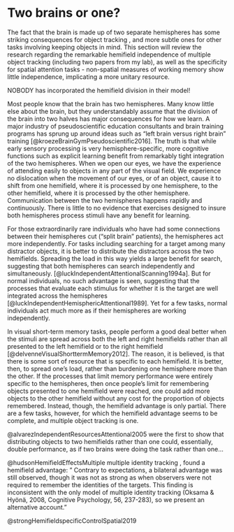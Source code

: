 # Two brains or one? {#twoBrains}

 The fact that the brain is made up of two separate hemispheres has some striking consequences for object tracking , and more subtle ones for other tasks involving keeping objects in mind. This section will review the research regarding the remarkable hemifield independence of multiple object tracking (including two papers from my lab), as well as the specificity for spatial attention tasks - non-spatial measures of working memory show little independence, implicating a more unitary resource.

NOBODY has incorporated the hemifield division in their model!

Most people know that the brain has two hemispheres. Many know little else about the brain, but they understandably assume that the division of the brain into two halves has major consequences for how we learn. A major industry of pseudoscientific education consultants and brain training programs has sprung up around ideas such as "left brain versus right brain" training [@kroezeBrainGymPseudoscientific2016]. The truth is that while early sensory processing is very hemisphere-specific, more cognitive functions such as explicit learning benefit from remarkably tight integration of the two hemispheres. When we open our eyes, we have the experience of attending easily to objects in any part of the visual field. We experience no dislocation when the movement of our eyes, or of an object, cause it to shift from one hemifield, where it is processed by one hemisphere, to the other hemifield, where it is processed by the other hemisphere. Communication between the two hemispheres happens rapidly and continuously. There is little to no evidence that exercises designed to insure both hemispheres process stimuli have any benefit for learning. 

For those extraordinarily rare individuals who have had some connections between their hemispheres cut ("split brain" patients), the hemispheres act more independently. For tasks including searching for a target among many distractor objects, it is better to distribute the distractors across the two hemifields. Spreading the load in this way yields a large benefit for search, suggesting that both hemispheres can search independently and simultaneously. [@luckIndependentAttentionalScanning1994a]. But for normal individuals, no such advantage is seen, suggesting that the processes that evaluate each stimulus for whether it is the target are well integrated across the hemispheres [@luckIndependentHemisphericAttentional1989]. Yet for a few tasks, normal individuals act much more as if their hemispheres are working independently.

In visual short-term memory tasks, people perform a good deal better when the stimuli are spread across both the left and right hemifields rather than all presented to the left hemifield or to the right hemifield [@delvenneVisualShorttermMemory2012]. The reason, it is believed, is that there is some sort of resource that is specific to each hemifield. It is better, then, to spread one's load, rather than burdening one hemisphere more than the other. If the processes that limit memory performance were entirely specific to the hemispheres, then once people's limit for remembering objects presented to one hemifield were reached, one could add more objects to the other hemifield without any cost for the proportion of objects remembered. Instead, though, the hemifield advantage is only partial. There are a few tasks, however, for which the hemifield advantage seems to be complete, and multiple object tracking is one.

@alvarezIndependentResourcesAttentional2005 were the first to show that distributing objects to two hemifields rather than one could, essentially, double performance, as if two brains were doing the task rather than one...

@hudsonHemifieldEffectsMultiple multiple identity tracking , found a hemifield advantage: " Contrary to expectations, a bilateral advantage was still observed, though it was not as strong as when observers were not required to remember the identities of the targets. This finding is inconsistent with the only model of multiple identity tracking (Oksama & Hyönä, 2008, Cognitive Psychology, 56, 237-283), so we present an alternative account."

@strongHemifieldspecificControlSpatial2019

<!-- What do these findings mean for how we should conceive of the processes that underlie tracking?...  IT COULD BE THAT it is escape from spatial interference, such that spatial interference is the problem and it doesn't happen across hemifields. There are no hemisphere-specific resources per se. But even on that account, something has to track the target when it crosses, thus predicting Strong & Alvarez's crossing finding. That is, even on the spatial interference account, something outside of cortical maps has to know about the targets and it has to work for both hemifields, so for example you can respond with the other hand. NO, there might be nothing different for traveling to the other hemisphere. At the level that tracking is controlled, there might be 100% cross-hemispheric integration. But that doesnt' seem very plausible, so giving the spatil interference account its due, they'd predict strong's result also. -->

<!-- ### Quadrants

Carlson et al. found evidence for quadrants. Has this been replicated? And @strongHemifieldspecificControlSpatial2019 found a cost for crossing the vertical midline but not the horizontal midline. So now we know that the cross-hemisphere cost does not occur for quadrants. 

Because objects presented to the same hemifield are represented by neurons closer to each other in the brain than objects presented to different hemifields, this finding of hemispheric independence provided some sustenance to the spatial interference theory championed by Franconeri and described in \@ref(Spatial). Under this account, the 
-->

